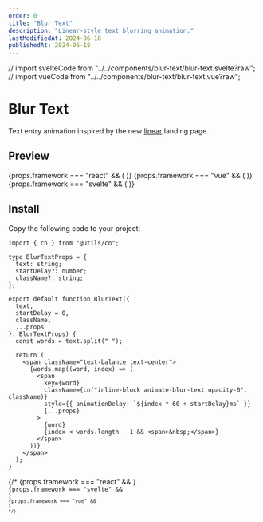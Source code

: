 ```yaml
---
order: 0
title: "Blur Text"
description: "Linear-style text blurring animation."
lastModifiedAt: 2024-06-18
publishedAt: 2024-06-18
---
```



// import svelteCode from "../../components/blur-text/blur-text.svelte?raw";
// import vueCode from "../../components/blur-text/blur-text.vue?raw";

# Blur Text

Text entry animation inspired by the new [linear](https://linear.app/) landing page.

## Preview

<div className="">
  {props.framework === "react" && (
    <ReactBlurText
      text="This is a React component. Linear is a purpose-built tool for planning and building products"
      className="text-4xl font-semibold"
    />
  )}
  {props.framework === "vue" && (
    <VueBlurText
      text="This is a Vue component. Linear is a purpose-built tool for planning and building products"
      className="text-4xl font-semibold"
    />
  )}
  {props.framework === "svelte" && (
    <SvelteBlurText
      text="This is a svelte component. Linear is a purpose-built tool for planning and building products"
      className="text-4xl font-semibold"
    />
  )}
</div>

## Install

Copy the following code to your project:

```tsx
import { cn } from "@utils/cn";

type BlurTextProps = {
  text: string;
  startDelay?: number;
  className?: string;
};

export default function BlurText({
  text,
  startDelay = 0,
  className,
  ...props
}: BlurTextProps) {
  const words = text.split(" ");

  return (
    <span className="text-balance text-center">
      {words.map((word, index) => (
        <span
          key={word}
          className={cn("inline-block animate-blur-text opacity-0", className)}
          style={{ animationDelay: `${index * 60 + startDelay}ms` }}
          {...props}
        >
          {word}
          {index < words.length - 1 && <span>&nbsp;</span>}
        </span>
      ))}
    </span>
  );
}
```

<figure>

</figure>

{/* {props.framework === "react" && <Code code={reactCode} lang="tsx" title="src/components/blur-text.tsx" />}
{props.framework === "svelte" && <Code code={svelteCode} lang="svelte" title="src/components/blur-text.svelte" />}
{props.framework === "vue" && <Code code={vueCode} lang="vue" title="src/components/blur-text.vue" />} */}
